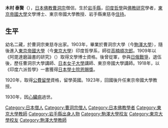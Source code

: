 {{unreferenced|time=2018-09-16T10:46:57+00:00}}
'''木村 泰賢'''（{{bd|1881年|8月11日|1930年|5月16日|}}），[[日本佛教|日本佛教]][[曹洞宗|曹洞宗]]僧侶，生於[[岩手縣|岩手縣]]，[[印度哲學|印度哲學]]與[[佛教研究|佛教研究]]學者，[[東京帝國大學|東京帝國大學]]文學博士、東京帝國大學教授、岩手縣東慈寺[[住持|住持]]。

==生平==
幼名二藏，於曹洞宗東慈寺出家。1903年，畢業於曹洞宗大學（今[[駒澤大學|駒澤大學]]），隨後進入[[東京帝國大學|東京帝國大學]]（今[[東京大學|東京大學]]）印度哲學系，師從[[高楠順次郎|高楠順次郎]]。1909年以《阿毘達磨論書的研究》（{{lang-ja|阿毘達磨論の研究}}）取得文學博士資格。後曾從軍，參與[[日俄戰爭|日俄戰爭]]，退伍後，歷任曹洞宗大學講師、[[日本女子大學|日本女子大學]]講師、東京帝國大學講師。1918年，以《印度六派哲學》一書獲得[[日本學士院|日本學士院]][[日本學士院恩賜獎|恩賜獎]]。

1920年，取得[[公費留學|公費留學]]資格，留學英國。1923年，回國後升任東京帝國大學教授。

1930年，因[[心臟病|心臟病]]過世。

{{DEFAULTSORT:Kimura Taiken}}
[[Category:日本僧人|Category:日本僧人]]
[[Category:曹洞宗僧人|Category:曹洞宗僧人]]
[[Category:日本佛教學者|Category:日本佛教學者]]
[[Category:東京大學教師|Category:東京大學教師]]
[[Category:岩手縣出身人物|Category:岩手縣出身人物]]
[[Category:駒澤大學校友|Category:駒澤大學校友]]
[[Category:東京大學校友|Category:東京大學校友]]
[[Category:駒澤大學教師|Category:駒澤大學教師]]
